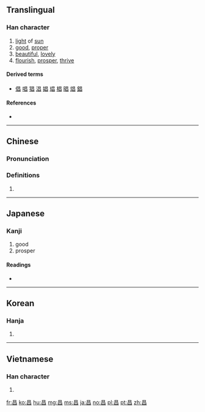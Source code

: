 ==Translingual==

===Han character===
{{Han char|rn=72|rad=日|as=04|sn=8|four=60600|canj=AA|ids=⿱日日}}

# [[light]] of [[sun]]
# [[good]], [[proper]]
# [[beautiful]], [[lovely]]
# [[flourish]], [[prosper]], [[thrive]]

====Derived terms====
* [[倡]] [[唱]] [[猖]] [[淐]] [[娼]] [[琩]] [[椙]] [[晿]] [[焻]] [[錩]]

====References====
* {{Han ref|kx=0491.100|dkj=13803|dj=0852.160|hdz=21490.030|uh=660C|ud=26124|bh=A9F7|bd=43511}}

----

==Chinese==
{{zh-forms}}

===Pronunciation===
{{zh-pron
|m=chāng
|c=coeng1
|mc=y
|oc=y
|ma=
|cat=n,a,v
}}

===Definitions===
# {{rfdef|lang=zh}}

----

==Japanese==

===Kanji===
{{ja-kanji|grade=|rs=日04}}

# good
# prosper

====Readings====
* {{ja-readings|on=[[しょう]] (shō)|kun=[[さかん]] (sakan)|nanori=[[まさ]] (masa), [[あき]] (aki)}}

----

==Korean==

===Hanja===
{{ko-hanja|hangeul=창|eumhun=|rv=chang|mr=ch'ang|y=chang}}

# {{defn|lang=ko|sort=日04}}

----

==Vietnamese==

===Han character===
{{vi-hantu|[[xương]]|rs=日04}}

# {{defn|lang=vi|sort=日04}}

[[fr:昌]]
[[ko:昌]]
[[hu:昌]]
[[mg:昌]]
[[ms:昌]]
[[ja:昌]]
[[no:昌]]
[[pl:昌]]
[[pt:昌]]
[[zh:昌]]